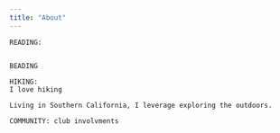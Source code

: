 ```yaml
---
title: "About"
---
```



```
READING:


BEADING

HIKING:
I love hiking

Living in Southern California, I leverage exploring the outdoors. 

COMMUNITY: club involvments

```
